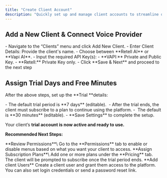 ```yaml
---
title: "Create Client Account"
description: "Quickly set up and manage client accounts to streamline onboarding and provide personalized access to your platform. Add client details, integrate voice AI providers, and assign trial settings for a smooth start."
---
```


## **Add a New Client & Connect Voice Provider**

<Steps>
  <Step title="Log in to the Agency Panel" stepNumber={1} titleSize="p">
    - Navigate to the “Clients” menu and click Add New Client.
    - Enter Client Details: Provide the client's name.
  </Step>
  <Step title="Select AI Voice Provider" stepNumber={2} titleSize="p">
    - Choose between **Retell AI** or **Vapi AI**.
    - Input the required API Key(s):
      - **VAPI:** Private and Public Key.
      - **Retell:** Private Key only.
  </Step>
  <Step title="Save and Next" stepNumber={3} titleSize="p">
    - Click **Save & Next** and proceed to the next step
  </Step>
</Steps>

## **Assign Trial Days and Free Minutes**

After the above steps, set up the **Trial **details:

<AccordionGroup>
  <Accordion title="Trial Days">
    - The default trial period is **7 days** (editable). 
    - After the trial ends, the client must subscribe to a plan to continue using the platform.
  </Accordion>
  <Accordion title="Free Minutes">
    -  The default is **30 minutes** (editable).
    - **Save Settings** to complete the setup.
  </Accordion>
</AccordionGroup>

Your client’s **trial account is now active and ready to use.**

**Recommended Next Steps:**

<Check>
  **Review Permissions**\
  Go to the **Permissions** tab to enable or disable menus based on what you want your client to access.
</Check>

<Check>
  **Assign Subscription Plans**\
  Add one or more plans under the **Pricing** tab. The client will be prompted to subscribe once the trial period ends.
</Check>

<Check>
  **Add client Users**
  Create a client user and grant them access to the platform. You can also set login credentials or send a password reset link.
</Check>